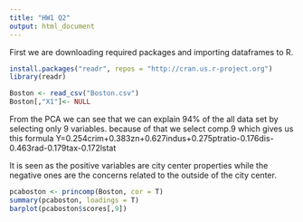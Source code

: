 ---
title: "HW1 Q2"
output: html_document
---

First we are downloading required packages and importing dataframes to R.

```{r echo=TRUE, error=FALSE, message=FALSE, warning=FALSE, results='hide'}
install.packages("readr", repos = "http://cran.us.r-project.org")
library(readr)

Boston <- read_csv("Boston.csv")
Boston[,"X1"]<- NULL
```

From the PCA we can see that we can explain 94% of the all data set by selecting only 9 variables. because of that we select comp.9 which gives us this formula Y=0.254crim+0.383zn+0.627indus+0.275ptratio-0.176dis-0.463rad-0.179tax-0.172lstat

It is seen as the positive variables are city center properties while the negative ones are the concerns related to the outside of the city center.

```{r}
pcaboston <- princomp(Boston, cor = T)
summary(pcaboston, loadings = T)
barplot(pcaboston$scores[,9])
```